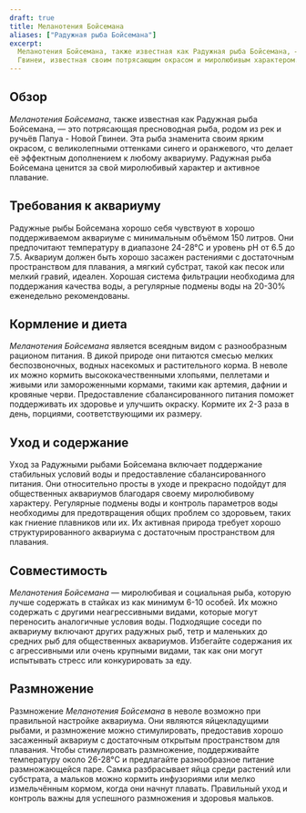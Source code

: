 ```yaml
---
draft: true
title: Меланотения Бойсемана
aliases: ["Радужная рыба Бойсемана"]
excerpt:
  Меланотения Бойсемана, также известная как Радужная рыба Бойсемана, — это яркая пресноводная рыба из Папуа - Новой
  Гвинеи, известная своим потрясающим окрасом и миролюбивым характером.
---
```


## Обзор

_Меланотения Бойсемана_, также известная как Радужная рыба Бойсемана, — это потрясающая пресноводная рыба, родом из рек
и ручьёв Папуа - Новой Гвинеи. Эта рыба знаменита своим ярким окрасом, с великолепными оттенками синего и оранжевого,
что делает её эффектным дополнением к любому аквариуму. Радужная рыба Бойсемана ценится за свой миролюбивый характер и
активное плавание.

## Требования к аквариуму

Радужные рыбы Бойсемана хорошо себя чувствуют в хорошо поддерживаемом аквариуме с минимальным объёмом 150 литров. Они
предпочитают температуру в диапазоне 24-28°C и уровень pH от 6.5 до 7.5. Аквариум должен быть хорошо засажен растениями
с достаточным пространством для плавания, а мягкий субстрат, такой как песок или мелкий гравий, идеален. Хорошая система
фильтрации необходима для поддержания качества воды, а регулярные подмены воды на 20-30% еженедельно рекомендованы.

## Кормление и диета

_Меланотения Бойсемана_ является всеядным видом с разнообразным рационом питания. В дикой природе они питаются смесью
мелких беспозвоночных, водных насекомых и растительного корма. В неволе их можно кормить высококачественными хлопьями,
пеллетами и живыми или замороженными кормами, такими как артемия, дафнии и кровяные черви. Предоставление
сбалансированного питания поможет поддерживать их здоровье и улучшить окраску. Кормите их 2-3 раза в день, порциями,
соответствующими их размеру.

## Уход и содержание

Уход за Радужными рыбами Бойсемана включает поддержание стабильных условий воды и предоставление сбалансированного
питания. Они относительно просты в уходе и прекрасно подойдут для общественных аквариумов благодаря своему миролюбивому
характеру. Регулярные подмены воды и контроль параметров воды необходимы для предотвращения общих проблем со здоровьем,
таких как гниение плавников или их. Их активная природа требует хорошо структурированного аквариума с достаточным
пространством для плавания.

## Совместимость

_Меланотения Бойсемана_ — миролюбивая и социальная рыба, которую лучше содержать в стайках из как минимум 6-10 особей.
Их можно содержать с другими неагрессивными видами, которые могут переносить аналогичные условия воды. Подходящие соседи
по аквариуму включают других радужных рыб, тетр и маленьких до средних рыб для общественных аквариумов. Избегайте
содержания их с агрессивными или очень крупными видами, так как они могут испытывать стресс или конкурировать за еду.

## Размножение

Размножение _Меланотения Бойсемана_ в неволе возможно при правильной настройке аквариума. Они являются яйцекладущими
рыбами, и размножение можно стимулировать, предоставив хорошо засаженный аквариум с достаточным открытым пространством
для плавания. Чтобы стимулировать размножение, поддерживайте температуру около 26-28°C и предлагайте разнообразное
питание размножающейся паре. Самка разбрасывает яйца среди растений или субстрата, а мальков можно кормить инфузориями
или мелко измельчённым кормом, когда они начнут плавать. Правильный уход и контроль важны для успешного размножения и
здоровья мальков.
